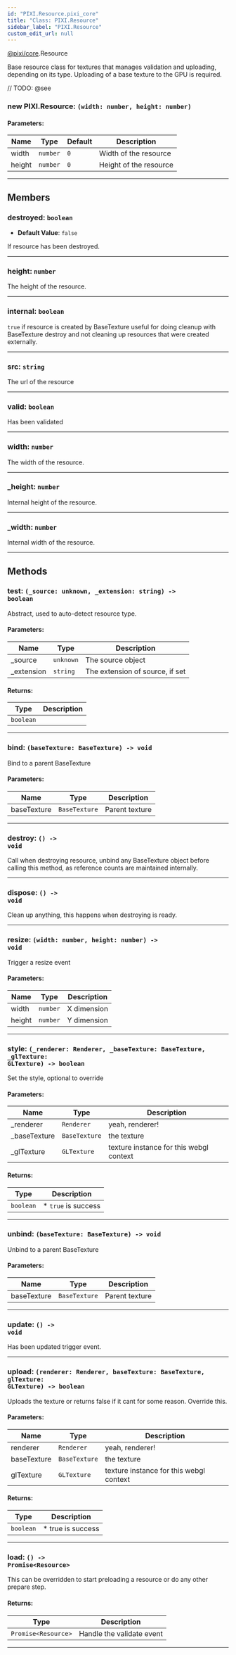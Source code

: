 ```yaml
---
id: "PIXI.Resource.pixi_core"
title: "Class: PIXI.Resource"
sidebar_label: "PIXI.Resource"
custom_edit_url: null
---
```


[@pixi/core](../modules/pixi_core).Resource

Base resource class for textures that manages validation and uploading, depending on its type.
Uploading of a base texture to the GPU is required.



// TODO: @see

        

<article>

### new PIXI.Resource: <span><code>(width&#58; number, height&#58; number) </code></span>

#### Parameters:
| Name   | Type                | Default        | Description            |
| ------ | ------------------- | -------------- | ---------------------- |
| width  | <code>number</code> | <code>0</code> | Width of the resource  |
| height | <code>number</code> | <code>0</code> | Height of the resource |

</article>

---------------------------------------




## Members
<article>

### destroyed: <span><code>boolean</code></span>
- **Default Value**: <code>false</code>

If resource has been destroyed.

</article>


---------------------------------------

<article>

### height: <span><code>number</code></span>
The height of the resource.

</article>


---------------------------------------

<article>

### internal: <span><code>boolean</code></span>
`true` if resource is created by BaseTexture useful for doing cleanup with BaseTexture destroy and not cleaning up resources that were created externally.

</article>


---------------------------------------

<article>

### src: <span><code>string</code></span>
The url of the resource

</article>


---------------------------------------

<article>

### valid: <span><code>boolean</code></span>
Has been validated

</article>


---------------------------------------

<article>

### width: <span><code>number</code></span>
The width of the resource.

</article>


---------------------------------------

<article>

### _height: <span><code>number</code></span>
Internal height of the resource.

</article>


---------------------------------------

<article>

### _width: <span><code>number</code></span>
Internal width of the resource.

</article>


---------------------------------------


## Methods
<article>

### test: <span><code>(_source&#58; unknown, _extension&#58; string) -&#62; boolean</code></span>
Abstract, used to auto-detect resource type.

#### Parameters:
| Name       | Type                 | Description                     |
| ---------- | -------------------- | ------------------------------- |
| _source    | <code>unknown</code> | The source object               |
| _extension | <code>string</code>  | The extension of source, if set |
#### Returns:
| Type                 | Description |
| -------------------- | ----------- |
| <code>boolean</code> |             |
</article>


---------------------------------------

<article>

### bind: <span><code>(baseTexture&#58; BaseTexture) -&#62; void</code></span>
Bind to a parent BaseTexture

#### Parameters:
| Name        | Type                     | Description    |
| ----------- | ------------------------ | -------------- |
| baseTexture | <code>BaseTexture</code> | Parent texture |
</article>


---------------------------------------

<article>

### destroy: <span><code>() -&#62; void</code></span>
Call when destroying resource, unbind any BaseTexture object before calling this method, as reference counts are maintained internally.

</article>


---------------------------------------

<article>

### dispose: <span><code>() -&#62; void</code></span>
Clean up anything, this happens when destroying is ready.

</article>


---------------------------------------

<article>

### resize: <span><code>(width&#58; number, height&#58; number) -&#62; void</code></span>
Trigger a resize event

#### Parameters:
| Name   | Type                | Description |
| ------ | ------------------- | ----------- |
| width  | <code>number</code> | X dimension |
| height | <code>number</code> | Y dimension |
</article>


---------------------------------------

<article>

### style: <span><code>(_renderer&#58; Renderer, _baseTexture&#58; BaseTexture, _glTexture&#58; GLTexture) -&#62; boolean</code></span>
Set the style, optional to override

#### Parameters:
| Name         | Type                     | Description                             |
| ------------ | ------------------------ | --------------------------------------- |
| _renderer    | <code>Renderer</code>    | yeah, renderer!                         |
| _baseTexture | <code>BaseTexture</code> | the texture                             |
| _glTexture   | <code>GLTexture</code>   | texture instance for this webgl context |
#### Returns:
| Type                 | Description         |
| -------------------- | ------------------- |
| <code>boolean</code> | * `true` is success |
</article>


---------------------------------------

<article>

### unbind: <span><code>(baseTexture&#58; BaseTexture) -&#62; void</code></span>
Unbind to a parent BaseTexture

#### Parameters:
| Name        | Type                     | Description    |
| ----------- | ------------------------ | -------------- |
| baseTexture | <code>BaseTexture</code> | Parent texture |
</article>


---------------------------------------

<article>

### update: <span><code>() -&#62; void</code></span>
Has been updated trigger event.

</article>


---------------------------------------

<article>

### upload: <span><code>(renderer&#58; Renderer, baseTexture&#58; BaseTexture, glTexture&#58; GLTexture) -&#62; boolean</code></span>
Uploads the texture or returns false if it cant for some reason. Override this.

#### Parameters:
| Name        | Type                     | Description                             |
| ----------- | ------------------------ | --------------------------------------- |
| renderer    | <code>Renderer</code>    | yeah, renderer!                         |
| baseTexture | <code>BaseTexture</code> | the texture                             |
| glTexture   | <code>GLTexture</code>   | texture instance for this webgl context |
#### Returns:
| Type                 | Description       |
| -------------------- | ----------------- |
| <code>boolean</code> | * true is success |
</article>


---------------------------------------

<article>

### load: <span><code>() -&#62; Promise&#60;Resource&#62;</code></span>
This can be overridden to start preloading a resource or do any other prepare step.

#### Returns:
| Type                                   | Description               |
| -------------------------------------- | ------------------------- |
| <code>Promise&#60;Resource&#62;</code> | Handle the validate event |
</article>


---------------------------------------


    